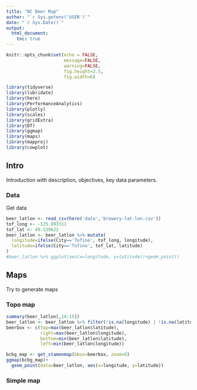 ```yaml
---
title: "BC Beer Map"
author: "`r Sys.getenv('USER')`"
date: "`r Sys.Date()`"
output: 
  html_document:
    toc: true
---
```


```r
knitr::opts_chunk$set(echo = FALSE,
                      message=FALSE,
                      warning=FALSE,
                      fig.height=3.5,
                      fig.width=6)

library(tidyverse)
library(lubridate)
library(here)
library(PerformanceAnalytics)
library(plotly)
library(scales)
library(gridExtra)
library(DT)
library(ggmap)
library(maps)
library(mapproj)
library(cowplot)

```

## Intro {.tabset}

Introduction with description, objectives, key data parameters.

### Data

Get data

```r
beer_latlon <- read_csv(here('data','brewery-lat-lon.csv'))
tof_long <- -125.893311
tof_lat <- 49.139622
beer_latlon <- beer_latlon %>% mutate(
  longitude=ifelse(City=='Tofino', tof_long, longitude),
  latitude=ifelse(City=='Tofino', tof_lat, latitude)
)
#beer_latlon %>% ggplot(aes(x=longitude, y=latitude))+geom_point()  
```

## Maps

Try to generate maps

### Topo map

```r
summary(beer_latlon[,14:15])
beer_latlon <- beer_latlon %>% filter(!is.na(longitude) | !is.na(latitude))
beerbox <- c(top=max(beer_latlon$latitude), 
             right=max(beer_latlon$longitude), 
             bottom=min(beer_latlon$latitude),
             left=min(beer_latlon$longitude))
```

```r
bcbg_map <- get_stamenmap(bbox=beerbox, zoom=6)
ggmap(bcbg_map)+
  geom_point(data=beer_latlon, aes(x=longitude, y=latitude))
```

### Simple map

```r

```


